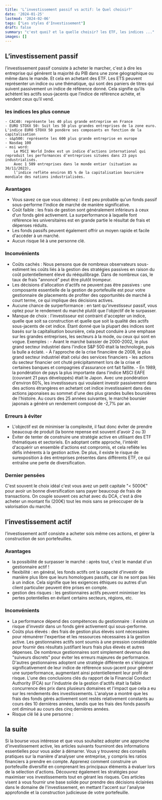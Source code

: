 ```yaml
---
title: 'L’investissement passif vs actif: le Quel choisir?'
date: '2024-01-25'
lastmod: '2024-02-06'
tags: ["Les styles d'Investissement"]
draft: false
summary: "c'est quoi? et la quelle choisir? les ETF, les indices ..."
images: []
---
```


## L’investissement passif

l’investissement passif consiste à acheter le marcher, c'est à dire les entreprise qui génèrent la majorité du PIB dans une zone géographique ou même dans le mande.
Et cela en achetant des ETF. Les ETS peuvent représenter un indice ou une thématique, qui sont des paniers de titres qui suivent passivement un indice de référence donné.
Cela signifie qu’ils achètent les actifs sous-jacents que l’indice de référence achète, et vendent ceux qu’il vend.

### les indices les plus connue

    - CAC40: représente les 40 plus grande entreprise en France
    - EURO STOXX 50: Suit les 50 plus grandes entreprises de la zone euro. L'indice EURO STOXX 50 pondère ses composants en fonction de la capitalisation
    - s&p500: représente les 600 plus grande entreprise en europe
    - Nasdaq 100
    - msi word:
        Le MSCI World Index est un indice d’actions international qui reproduit les performances d’entreprises situées dans 23 pays industrialisés.
        Avec 1 509 entreprises dans le monde entier (situation au 30/11/2023),
        l’indice reflète environ 85 % de la capitalisation boursière mondiale des nations industrialisées.

### Avantages

- Vous savez ce que vous obtenez : il est peu probable qu'un fonds passif sous-performe l'indice de marché de manière significative.
- Coût faible : les frais de gestion sont généralement inférieurs à ceux d'un fonds géré activement. La surperformance à laquelle font référence les universitaires est en grande partie le résultat de frais et dépenses réduits.
- Les fonds passifs peuvent également offrir un moyen rapide et facile d'accéder à un marché.
- Aucun risque lié à une personne clé.

### Inconvénients

- Coûts cachés : Nous pensons que de nombreux observateurs sous-estiment les coûts liés à la gestion des stratégies passives en raison du coût potentiellement élevé du rééquilibrage. Dans de nombreux cas, le taux de frais "annoncé" peut être plutôt trompeur.
- Les décisions d'allocation d'actifs ne peuvent pas être passives : une composante essentielle de la gestion de portefeuille est pour votre gestionnaire de placements de profiter des opportunités de marché à court terme, ce qui implique des décisions actives.
- Aucune chance de surperformance : en tant qu'investisseur passif, vous optez pour le rendement du marché plutôt que l'objectif de le surpasser.
- Manque de choix : l'investisseur est contraint d'accepter un indice, quelle que soit sa construction et quelle que soit la qualité des actifs sous-jacents de cet indice. Étant donné que la plupart des indices sont basés sur la capitalisation boursière, cela peut conduire à une emphase sur les grandes entreprises, les secteurs à la mode, ou ceux qui sont en vogue.
  Exemples : - Avant le marché baissier de 2000-2002, le plus grand secteur industriel dans l'indice S&P 500 était la technologie, puis la bulle a éclaté. - À l'approche de la crise financière de 2008, le plus grand secteur industriel était celui des services financiers - les actions du secteur financier ont chuté précipitamment lors de la crise et certaines banques et compagnies d'assurance ont fait faillite. - En 1989, la pondération de pays la plus importante dans l'indice MSCI EAFE (couvrant 21 pays développés) était le Japon. Avec une pondération d'environ 60%, les investisseurs qui voulaient investir passivement dans des actions étrangères en achetant cet indice investissaient dans des actions japonaises au sommet d'une des plus grandes bulles boursières de l'histoire. Au cours des 25 années suivantes, le marché boursier japonais a généré un rendement composé de -2,7% par an.

### Erreurs à éviter

- L'objectif est de minimiser la complexité, il faut donc éviter de prendre beaucoup de produit (la bonne repense est souvent d'avoir 2 ou 3)
- Éviter de tenter de construire une stratégie active en utilisant des ETF thématiques et sectoriels.
  En adoptant cette approche, l'intérêt d'acquérir un ensemble d'actions est compromis, et cela reflète les défis inhérents à la gestion active.
  De plus, il existe le risque de surexposition à des entreprises présentes dans différents ETF, ce qui entraîne une perte de diversification.

### Dernier pensées

C'est souvent le choix idéal c'est vous avez un petit capitale "< 5000€" pour avoir un bonne diversification sans payer beaucoup de frais de transactions.
On couple souvent ces achat avec du DCA, c'est à dire acheter un montant fix (200€) tout les mois sans se préoccuper de la valorisation du marché.

## l’investissement actif

l’investissement actif consiste a acheter sois même ces actions, et gérer la construction de son portefeuilles.

### Avantages

- la possibilité de surpasser le marché : après tout,
  c'est le mandat d'un gestionnaire actif !
- flexibilité : en général, les fonds actifs ont la capacité d'investir de manière plus libre que leurs homologues passifs, car ils ne sont pas liés à un
  indice. Cela signifie que les exigences éthiques ou autres d'un client particulier peuvent être prises en compte.
- gestion des risques : les gestionnaires actifs peuvent minimiser les pertes potentielles en évitant certains secteurs, régions, etc.

### Inconvénients

- La performance dépend des compétences du gestionnaire : il existe un risque d'investir dans un fonds géré activement qui sous-performe.
- Coûts plus élevés : des frais de gestion plus élevés sont nécessaires pour rémunérer l'expertise et les ressources nécessaires à la gestion active.
  Les gestionnaires actifs sont soumis à une pression considérable pour fournir des résultats justifiant leurs frais plus élevés et autres dépenses.
  De nombreux gestionnaires sont simplement devenus des "suiveurs discrets" pour éviter les erreurs majeures de performance.
  D'autres gestionnaires adoptent une stratégie différente en s'éloignant significativement de leur indice de référence sous-jacent pour générer une surperformance,
  augmentant ainsi potentiellement leur profil de risque.
  L'une des conclusions clés du rapport de la Financial Conduct Authority (FCA) sur l'industrie de la gestion d'actifs était la faible concurrence des prix dans plusieurs domaines et l'impact que cela a eu sur les rendements des investissements.
  L'analyse a montré que les frais des fonds gérés activement sont restés relativement constants au cours des 10 dernières années,
  tandis que les frais des fonds passifs ont diminué au cours des cinq dernières années.
- Risque clé lié à une personne :

## la suite

Si la bourse vous intéresse et que vous souhaitez adopter une approche d'investissement active,
les articles suivants fourniront des informations essentielles pour vous aider à démarrer.
Vous y trouverez des conseils pratiques sur la manière d'analyser une entreprise,
y compris les ratios financiers à prendre en compte.
Apprenez comment construire un portefeuille diversifié en comprenant les principaux éléments à évaluer lors de la sélection d'actions.
Découvrez également les stratégies pour maximiser vos investissements tout en gérant les risques.
Ces articles visent à vous fournir une base solide pour prendre des décisions éclairées dans le domaine de l'investissement,
en mettant l'accent sur l'analyse approfondie et la construction judicieuse de votre portefeuille.
